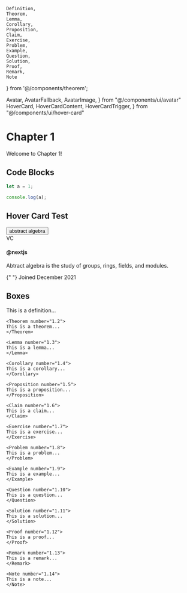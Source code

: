     Definition,
    Theorem,
    Lemma,
    Corollary,
    Proposition,
    Claim,
    Exercise,
    Problem,
    Example,
    Question,
    Solution,
    Proof,
    Remark,
    Note
} from '@/components/theorem';


  Avatar,
  AvatarFallback,
  AvatarImage,
} from "@/components/ui/avatar"
  HoverCard,
  HoverCardContent,
  HoverCardTrigger,
} from "@/components/ui/hover-card"




# Chapter 1
 
Welcome to Chapter 1!

## Code Blocks
```js filename="demo.js" {3} copy
let a = 1;

console.log(a);
```

## Hover Card Test


<HoverCard>
    <HoverCardTrigger asChild>
    <Button variant="link">abstract algebra</Button>
    </HoverCardTrigger>
    <HoverCardContent className="w-80">
    <div className="flex justify-between space-x-4">
        <Avatar>
        <AvatarImage src="https://github.com/vercel.png" />
        <AvatarFallback>VC</AvatarFallback>
        </Avatar>
        <div className="space-y-1">
        <h4 className="text-sm font-semibold">@nextjs</h4>
        <p className="text-sm">
            Abtract algebra is the study of groups, rings, fields, and modules.
        </p>
        <div className="flex items-center pt-2">
            <CalendarIcon className="mr-2 h-4 w-4 opacity-70" />{" "}
            <span className="text-xs text-muted-foreground">
            Joined December 2021
            </span>
        </div>
        </div>
    </div>
    </HoverCardContent>
</HoverCard>


## Boxes

<div>
    <Definition number="1.1" name="First Definition">
    This is a definition...
    </Definition>

    <Theorem number="1.2">
    This is a theorem...
    </Theorem>

    <Lemma number="1.3">
    This is a lemma...
    </Lemma>

    <Corollary number="1.4">
    This is a corollary...
    </Corollary>

    <Proposition number="1.5">
    This is a proposition...
    </Proposition>

    <Claim number="1.6">
    This is a claim...
    </Claim>

    <Exercise number="1.7">
    This is a exercise...
    </Exercise>

    <Problem number="1.8">
    This is a problem...
    </Problem>

    <Example number="1.9">
    This is a example...
    </Example>

    <Question number="1.10">
    This is a question...
    </Question>

    <Solution number="1.11">
    This is a solution...
    </Solution>

    <Proof number="1.12">
    This is a proof...
    </Proof>

    <Remark number="1.13">
    This is a remark...
    </Remark>
    
    <Note number="1.14">
    This is a note...
    </Note>
</div>
